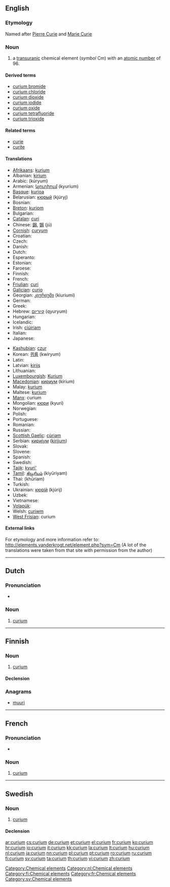 {{also|Curium}}
==English==
{{elements|Cm|americium|Am|berkelium|Bk}}

===Etymology===
Named after [[w:Pierre Curie|Pierre Curie]] and [[w:Marie Curie|Marie Curie]]

===Noun===
{{en-noun|-}}
{{wikipedia}}

# a [[transuranic]] chemical element (''symbol'' Cm) with an [[atomic number]] of 96.

====Derived terms====
* [[curium bromide]]
* [[curium chloride]]
* [[curium dioxide]]
* [[curium iodide]]
* [[curium oxide]]
* [[curium tetrafluoride]]
* [[curium trioxide]]

====Related terms====
* [[curie]]
* [[curite]]

====Translations====
{{trans-top|chemical element}}
* [[Afrikaans]]: [[kurium]]
* Albanian: [[kirium]]
* Arabic: {{Arab|[[كوريوم]]}} (kúryum) {{m}}
* Armenian: [[կյուրիում]] (kyurium)
* [[Basque]]: [[kurioa]]
* Belarusian: [[кюрый]] (kjúryj) {{m}}
* Bosnian: {{t-|bs|kurij}}
* [[Breton]]: [[kuriom]]
* Bulgarian: {{t-|bg|кюрий|m|tr=kjúrij}}
* [[Catalan]]: [[curi]]
* Chinese: [[鋦]], [[锔]] (jú)
* [[Cornish]]: [[curyum]]
* Croatian: {{t+|hr|kurij}}
* Czech: {{t+|cs|curium}}
* Danish: {{t-|da|curium}}
* Dutch: {{t+|nl|curium|n}}
* Esperanto: {{t-|eo|kuriumo|xs=Esperanto}}
* Estonian: {{t-|et|kuurium}}
* Faroese: {{t|fo|kurium}}
* Finnish: {{t+|fi|curium}}
* French: {{t+|fr|curium|m}}
* [[Friulian]]: [[curi]]
* [[Galician]]: [[curio]]
* Georgian: [[კიურიუმი]] (kiuriumi)
* German: {{t+|de|Curium|n}}
* Greek: {{t+|el|κιούριο|n|tr=kioúrio}}
* Hebrew: [[קיוריום]] (qyuryum)
* Hungarian: {{t+|hu|kűrium}}
* Icelandic: {{t+|is|kúrín}}
* Irish: [[ciúiriam]]
* Italian: {{t+|it|curio|m}}
* Japanese: {{t+|ja|キュリウム|tr=kyuriumu}}
{{trans-mid}}
* [[Kashubian]]: [[czur]]
* Korean: [[퀴륨]] (kwiryum)
* Latin: {{t+|la|curium}}
* Latvian: [[kirijs]]
* Lithuanian: {{t+|lt|kiuris|xs=Lithuanian}}
* [[Luxembourgish]]: [[Kurium]]
* [[Macedonian]]: [[кириум]] (kírium) {{m}}
* Malay: [[kurium]]
* Maltese: [[kurjum]]
* [[Manx]]: curium
* Mongolian: [[кюри]] (kyuri)
* Norwegian: {{t-|no|curium}}
* Polish: {{t+|pl|kiur|m}}
* Portuguese: {{t+|pt|cúrio|m}}
* Romanian: {{t+|ro|curiu|n}}
* Russian: {{t+|ru|кюрий|m|tr=kjúrij}}
* [[Scottish Gaelic]]: [[cùriam]]
* Serbian: [[кириjум]] ([[kirijum]]) {{m}}
* Slovak: {{t-|sk|curium}}
* Slovene: {{t+|sl|kirij}}
* Spanish: {{t+|es|curio|m}}
* Swedish: {{t+|sv|curium|n}}
* [[Tajik]]: [[kyuri']]
* [[Tamil]]: [[கியூரியம்]] (kiyūriyam)
* Thai: {{Thai|[[คูเรียม]]}} (khūriam)
* Turkish: {{t+|tr|küriyum}}
* Ukrainian: [[кюрiй]] (kjúrij) {{m}}
* Uzbek: {{t-|uz|кюрий|tr=kyuriy|sc=Cyrl|xs=Uzbek}}
* Vietnamese: {{t-|vi|curi|xs=Vietnamese}}
* [[Volapük]]: {{t-|vo|kurin|xs=Volapük}}
* Welsh: [[curiwm]]
* [[West Frisian]]: curium
{{trans-bottom}}

====External links====
For etymology and more information refer to:
http://elements.vanderkrogt.net/element.php?sym=Cm
(A lot of the translations were taken from that site with permission from the author)

[[Category:Chemical elements]]

----

==Dutch==
{{wikipedia|lang=nl}}

===Pronunciation===
* {{audio|Nl-curium.ogg|Audio}}

===Noun===
{{infl|nl|noun|g=n}}

# [[curium#English|curium]]

[[Category:nl:Chemical elements]]
----

==Finnish==
{{wikipedia|lang=fi}}

===Noun===
{{infl|fi|noun}}

# [[#English|curium]]

====Declension====
{{fi-decl-tuoli|curium|nopl=1}}

===Anagrams===
* [[muuri#Finnish|muuri]]

[[Category:fi:Chemical elements]]
----
==French==
{{wikipedia|lang=fr}}

===Pronunciation===
* {{IPA|/ky.ʁjɔm/|lang=fr}}

===Noun===
{{fr-noun-unc|m}}

# [[#English|curium]]

[[Category:fr:Chemical elements]]
----

==Swedish==

===Noun===
{{sv-noun|g=n}}

# [[#English|curium]]

====Declension====
{{sv-noun-unc-irreg-n|2=curiumet}}

[[Category:sv:Chemical elements]]

[[ar:curium]]
[[cs:curium]]
[[de:curium]]
[[et:curium]]
[[el:curium]]
[[fr:curium]]
[[ko:curium]]
[[hr:curium]]
[[io:curium]]
[[it:curium]]
[[kk:curium]]
[[la:curium]]
[[lt:curium]]
[[hu:curium]]
[[nl:curium]]
[[ja:curium]]
[[nn:curium]]
[[pl:curium]]
[[pt:curium]]
[[ro:curium]]
[[ru:curium]]
[[fi:curium]]
[[sv:curium]]
[[ta:curium]]
[[th:curium]]
[[vi:curium]]
[[zh:curium]]
